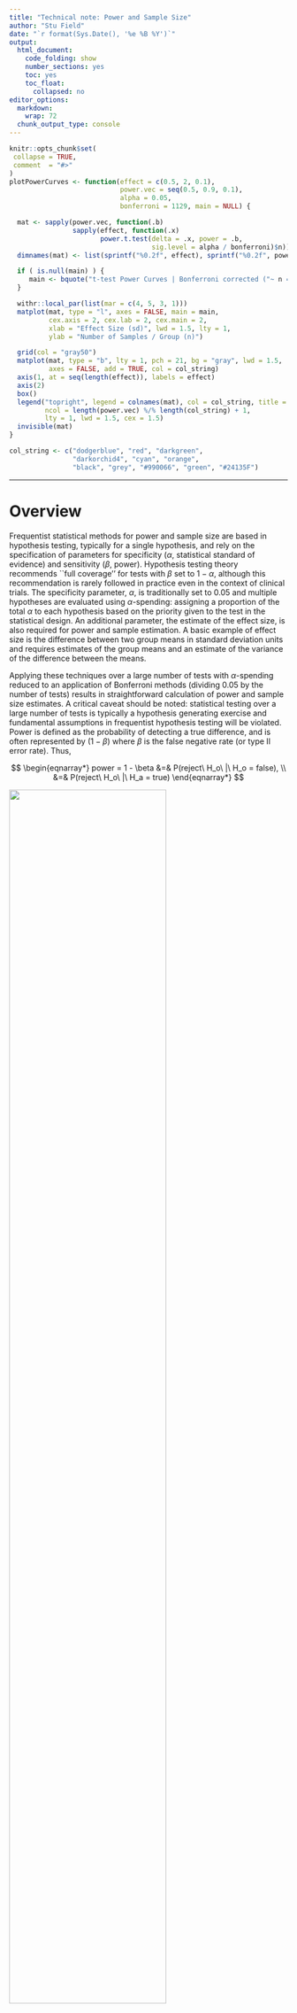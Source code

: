 ```yaml
---
title: "Technical note: Power and Sample Size"
author: "Stu Field"
date: "`r format(Sys.Date(), '%e %B %Y')`"
output:
  html_document:
    code_folding: show
    number_sections: yes
    toc: yes
    toc_float:
      collapsed: no
editor_options: 
  markdown: 
    wrap: 72
  chunk_output_type: console
---
```


```r
knitr::opts_chunk$set(
 collapse = TRUE,
 comment  = "#>"
)
plotPowerCurves <- function(effect = c(0.5, 2, 0.1),
                            power.vec = seq(0.5, 0.9, 0.1),
                            alpha = 0.05,
                            bonferroni = 1129, main = NULL) {

  mat <- sapply(power.vec, function(.b)
                sapply(effect, function(.x)
                       power.t.test(delta = .x, power = .b,
                                    sig.level = alpha / bonferroni)$n))
  dimnames(mat) <- list(sprintf("%0.2f", effect), sprintf("%0.2f", power.vec))

  if ( is.null(main) ) {
     main <- bquote("t-test Power Curves | Bonferroni corrected ("~ n == .(bonferroni)~"|"~ alpha == .(alpha))
  }

  withr::local_par(list(mar = c(4, 5, 3, 1)))
  matplot(mat, type = "l", axes = FALSE, main = main,
          cex.axis = 2, cex.lab = 2, cex.main = 2,
          xlab = "Effect Size (sd)", lwd = 1.5, lty = 1,
          ylab = "Number of Samples / Group (n)")

  grid(col = "gray50")
  matplot(mat, type = "b", lty = 1, pch = 21, bg = "gray", lwd = 1.5,
          axes = FALSE, add = TRUE, col = col_string)
  axis(1, at = seq(length(effect)), labels = effect)
  axis(2)
  box()
  legend("topright", legend = colnames(mat), col = col_string, title = "Power",
         ncol = length(power.vec) %/% length(col_string) + 1,
         lty = 1, lwd = 1.5, cex = 1.5)
  invisible(mat)
}

col_string <- c("dodgerblue", "red", "darkgreen",
                "darkorchid4", "cyan", "orange",
                "black", "grey", "#990066", "green", "#24135F")
```


---------


# Overview

Frequentist statistical methods for power and sample size are based in
hypothesis testing, typically for a single hypothesis, and rely on the
specification of parameters for specificity ($\alpha$, statistical
standard of evidence) and sensitivity ($\beta$, power). Hypothesis testing
theory recommends ``full coverage'' for tests with $\beta$ set to $1-\alpha$,
although this recommendation is rarely followed in practice even in the
context of clinical trials. The specificity parameter, $\alpha$, is
traditionally set to $0.05$ and multiple hypotheses are evaluated using
$\alpha$-spending: assigning a proportion of the total $\alpha$ to each
hypothesis based on the priority given to the test in the statistical design.
An additional parameter, the estimate of the effect size, is also required
for power and sample estimation. A basic example of effect size is the
difference between two group means in standard deviation units and requires
estimates of the group means and an estimate of the variance of the
difference between the means. 

Applying these techniques over a large number of tests with $\alpha$-spending
reduced to an application of Bonferroni methods (dividing $0.05$ by the
number of tests) results in straightforward calculation of power and
sample size estimates. A critical caveat should be noted: statistical
testing over a large number of tests is typically a hypothesis generating
exercise and fundamental assumptions in frequentist hypothesis testing
will be violated. 
Power is defined as the probability of detecting a true difference, and
is often represented by ($1-\beta$) where $\beta$ is the false negative
rate (or type II error rate). Thus,

$$
\begin{eqnarray*}
  power = 1 - \beta &=& P(reject\ H_o\ |\ H_o = false), \\
                    &=& P(reject\ H_o\ |\ H_a = true)
\end{eqnarray*}
$$

![](alpha-beta-table.png){width=75%}

Power analyses are an intricate balance between the effect size
(in the simplest 2 group comparison, the standardized difference in the means)
and the sample size. Larger effects are easier to detect and smaller effects
can become detectable by increasing the number of samples.

# Lighthouse of Power

Consider a lighthouse at night and a vessel some distance from shore.
For those on the vessel to see the lighthouse (to detect its location),
there are two options:
- decrease the distance between the vessel and the shoreline
  (increase the sample size), or 
- increase the brightness of the
  lighthouse (increase the effect size).
  
For a given off-shore distance, there is a critical threshold brightness,
below which it cannot be detected. For a given brightness, there is a
critical distance from shore beyond which it cannot be detected.


## Questions of Power

Thus, power analyses can be used answer 2 fundamentally different questions:

- what is the minimum sample size required so that one can be likely
  (95% of the time?) to detect an effect of a given size?
- what is the minimum effect size that is likely to be detected in a
  study of a given sample size?


## Sample Size Estimates

Disregarding the complexities of exploratory, hypothesis generating
experiments and forging ahead to apply frequentist power and sample size
estimation methods for a basic experiment: two independent groups,
$1$ and $2$, with equal variance using frequently calculated parameters
(e.g. $\hat{\mu}$). Some basic estimates are going to be required via
the following formulas:

Effect Size ($\delta$) Calculation:

$$
\begin{equation}
  \def \mysigma{\hat{\sigma}^2}
  \delta = \frac{\hat{\mu_1} - \hat{\mu_2}}{\sqrt{\mysigma_{p}}}
\end{equation}
$$

where $\hat{\mu_1}$ and $\hat{\mu_2}$ are the point estimates of the
arithmetic mean for groups 1 and 2 respectively, and if we assume equal
variance among the two groups, $\mysigma_{p}$ is their pooled variance,
or generalizing for any $k$ groups:

$$
\begin{equation}
  \def \mysigma{\hat{\sigma}^2}
  \mysigma_{p} = \frac{\sum_{i=1}^k(n_i - 1) \ \mysigma_i}{\sum_{i=1}^k(n_i-1)}, \quad\quad\quad\; i=1,\dots,k.
\end{equation}
$$

General Sample Size Calculation:
$$
\begin{equation}
  N = \bigg( \frac{Z_{1-\alpha} + Z_\beta}{\hat{\mu_1}-\hat{\mu_2}} \bigg)^2 \ V_{1,2}
\end{equation}
$$

Assumptions:
$$
\begin{eqnarray}
	V_1 &=& V_2 = V \\
	s_1 &=& s_2 = s = \sqrt{V} \\
	V_{1,2} &=& 2V, \hspace{2cm} \text{(groups are IID)}
\end{eqnarray}
$$


## Alternate formulation
It is often convenient when working in RFU space to think in terms of
percent distance and relative measures of variance, e.g. coefficient of
variance (CV). This generates the following alternative formulation which
considers Percent Distance ($d$) and CV (rather than $\delta$):

for `group1`:
$$
\begin{eqnarray}
	d_1 &=& \frac{\hat{\mu_2} - \hat{\mu_1}}{\hat{\mu_1}} \\
	cv_1 &=& \frac{s_1}{\hat{\mu_1}}
\end{eqnarray}
$$
or for group2,

$$
\begin{eqnarray}
  d_2 &=& \frac{\hat{\mu_1} - \hat{\mu_2}}{\hat{\mu_2}} \\
  cv_2 &=& \frac{s_2}{\hat{\mu_2}}\ ,
\end{eqnarray}
$$

which brings us to an alternative sample size calculations:

$$
\begin{equation}
  N = \bigg( \frac{Z_{1-\alpha} + Z_\beta}{d_1} \bigg)^2 \cdot 2cv_1^2 
  \quad\quad\quad\quad (1)
\end{equation}
$$
or
$$
\begin{equation}
  N = \bigg( \frac{Z_{1-\alpha} + Z_\beta}{d_2} \bigg)^2 \cdot 2cv_2^2
\end{equation}
$$


## Selecting Values

At this point the only variables which remain to be defined are the
standardized Z-score values for the false positive and false negative
rates ($Z_{1-\alpha}, Z_\beta$ respectively). So what are some common
values for these rates? The scientific literature has, somewhat
arbitrarily, converged on $\alpha=0.05$ as an acceptable significance
threshold against declaring a positive result when in fact there is no
such difference (i.e. a false positive). However, in the context of
multiplexed measurement assays (e.g. SOMAscan), this is likely too
liberal and a more conservative threshold is warranted due to multiple
testing considerations. Similarly, type II errors ($\beta$) and
**power** ($1-\beta$) have also converged on an acceptable threshold
of **power** = 0.80. Again, this is somewhat arbitrary, but what this
implies is that, on average, when there is a true difference in the means
($H_o = false$), you will be able to detect this effect 80% of the time
(imagine you were to repeat the experiment over and over). So there is a
clear bias in conventional science to avoid false positives and accept
false negatives, which again may not be ideal for high-dimensional
multiplexed assays with the goal of biomarker discovery and hypothesis
generation. With this in mind, here are some common selections:

| $P_\alpha$ | $Z_{1-\alpha}$ | $P_\beta$ | $Z_\beta$ |
|:---------- |:-------------- |:--------- |:--------- |
| 0.05       | 1.96           | 0.99      | 2.58      |
| 0.02       | 2.33           | 0.98      | 2.33      |
| 0.01       | 2.58           | 0.95      | 1.96      |
| 0.001      | 3.09           | 0.90      | 1.28      |
|            |                | 0.80      | 0.84      |

**Table 1:** Common selections for the false positive ($\alpha$) and false
negative ($\beta$) rates. All values are defined under a two-tailed
assumption indicating that the *direction* of the effect does
not influence detection.


## Power Curves

Power curves are a common way to visualize the number of samples
(per group) required to reliably detect varying effect sizes
(or standardized differences). How "reliable" a given test detects
a true difference (true positive) refers to the specified **power**.

```r
plotPowerCurves(effect = seq(1.5, 3.5, 0.1), power.vec = seq(0.5, 0.9, 0.05))
```

**Fig. 1**: Power curves based on analytical solutions of a two group
comparison (t-test) showing the number of samples (per group) required to 
reliably detect varying effect sizes (in standard deviation units).
In this calculation, significance threshold ($\alpha$) has been Bonferroni
corrected (i.e. $0.05/1129 =$ `r format(0.05/1129, digits = 4, scientific = FALSE)`),
which may be considered highly conservative.

Notice that in **Fig. 1**, experiments with the *smallest* number of
samples occur under conditions of high effect size
and high false negative rate (i.e. low power) whereas experiments with
small effect size and high power require the *highest* sample numbers.

Alternatively, one can generate power curves based on the formulation
in **Eqn 1.**, where the *relative* differences in the means based on %CV
are considered. This can be explored via the accompanying file
`SomaLogic_sample_size_technical_note_v1.xlsx`.


## Conclusion

Still need some sort of closing $\dots$



------

Created by [Rmarkdown](https://github.com/rstudio/rmarkdown)
(v`r utils::packageVersion("rmarkdown")`) and `r R.version$version.string`.
